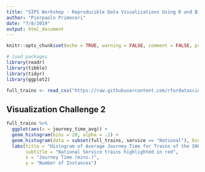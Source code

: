 ```yaml
---
title: "SIPS Workshop - Reproducible Data Visualizations Using R and Binder"
author: "Pierpaolo Primoceri"
date: "7/8/2019"
output: html_document
---
```


```r
knitr::opts_chunk$set(echo = TRUE, warning = FALSE, comment = FALSE, prompt = FALSE, message = FALSE)

# load packages
library(readr)
library(tibble)
library(tidyr)
library(ggplot2)
```

```r
full_trains <- read_csv("https://raw.githubusercontent.com/rfordatascience/tidytuesday/master/data/2019/2019-02-26/full_trains.csv")
```

## Visualization Challenge 2
```r
full_trains %>% 
  ggplot(aes(x = journey_time_avg)) + 
  geom_histogram(bins = 20, alpha = .2) +
  geom_histogram(data = subset(full_trains, service == "National"), bins = 20, alpha = .5, fill = "red") +
  labs(title = "Histogram of Average Journey Time for Trains of the SNCF Network",
       subtitle = "National Service trains highlighted in red",
       x = "Journey Time (mins.)",
       y = "Number of Instances")
```



